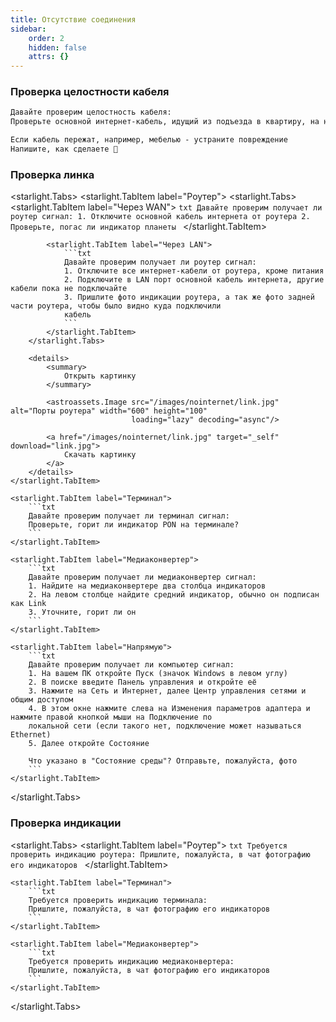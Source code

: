 ```yaml
---
title: Отсутствие соединения
sidebar:
    order: 2
    hidden: false
    attrs: {}
---
```

### Проверка целостности кабеля

```txt
Давайте проверим целостность кабеля:
Проверьте основной интернет-кабель, идущий из подъезда в квартиру, на наличие видимых повреждений или пережатых участков

Если кабель пережат, например, мебелью - устраните повреждение
Напишите, как сделаете 🙏
```

### Проверка линка

<starlight.Tabs>
    <starlight.TabItem label="Роутер">
        <starlight.Tabs>
            <starlight.TabItem label="Через WAN">
                ```txt
                Давайте проверим получает ли роутер сигнал:
                1. Отключите основной кабель интернета от роутера
                2. Проверьте, погас ли индикатор планеты
                ```
            </starlight.TabItem>

            <starlight.TabItem label="Через LAN">
                ```txt
                Давайте проверим получает ли роутер сигнал:
                1. Отключите все интернет-кабели от роутера, кроме питания
                2. Подключите в LAN порт основной кабель интернета, другие кабели пока не подключайте
                3. Пришлите фото индикации роутера, а так же фото задней части роутера, чтобы было видно куда подключили
                кабель
                ```
            </starlight.TabItem>
        </starlight.Tabs>

        <details>
            <summary>
                Открыть картинку
            </summary>

            <astroassets.Image src="/images/nointernet/link.jpg" alt="Порты роутера" width="600" height="100"
                               loading="lazy" decoding="async"/>

            <a href="/images/nointernet/link.jpg" target="_self" download="link.jpg">
                Скачать картинку
            </a>
        </details>
    </starlight.TabItem>

    <starlight.TabItem label="Терминал">
        ```txt
        Давайте проверим получает ли терминал сигнал:
        Проверьте, горит ли индикатор PON на терминале?
        ```
    </starlight.TabItem>

    <starlight.TabItem label="Медиаконвертер">
        ```txt
        Давайте проверим получает ли медиаконвертер сигнал:
        1. Найдите на медиаконвертере два столбца индикаторов
        2. На левом столбце найдите средний индикатор, обычно он подписан как Link
        3. Уточните, горит ли он
        ```
    </starlight.TabItem>

    <starlight.TabItem label="Напрямую">
        ```txt
        Давайте проверим получает ли компьютер сигнал:
        1. На вашем ПК откройте Пуск (значок Windows в левом углу)
        2. В поиске введите Панель управления и откройте её
        3. Нажмите на Сеть и Интернет, далее Центр управления сетями и общим доступом
        4. В этом окне нажмите слева на Изменения параметров адаптера и нажмите правой кнопкой мыши на Подключение по
        локальной сети (если такого нет, подключение может называться Ethernet)
        5. Далее откройте Состояние

        Что указано в "Состояние среды"? Отправьте, пожалуйста, фото
        ```
    </starlight.TabItem>
</starlight.Tabs>

### Проверка индикации

<starlight.Tabs>
    <starlight.TabItem label="Роутер">
        ```txt
        Требуется проверить индикацию роутера:
        Пришлите, пожалуйста, в чат фотографию его индикаторов
        ```
    </starlight.TabItem>

    <starlight.TabItem label="Терминал">
        ```txt
        Требуется проверить индикацию терминала:
        Пришлите, пожалуйста, в чат фотографию его индикаторов
        ```
    </starlight.TabItem>

    <starlight.TabItem label="Медиаконвертер">
        ```txt
        Требуется проверить индикацию медиаконвертера:
        Пришлите, пожалуйста, в чат фотографию его индикаторов
        ```
    </starlight.TabItem>
</starlight.Tabs>
